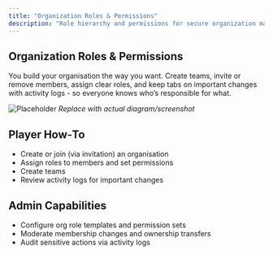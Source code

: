 ```yaml
---
title: "Organization Roles & Permissions"
description: "Role hierarchy and permissions for secure organization management."
---
```


## Organization Roles & Permissions

You build your organisation the way you want. Create teams, invite or remove members, assign clear roles, and keep tabs on important changes with activity logs - so everyone knows who’s responsible for what.

<img src="/images/screenshots/org-roles.png" alt="Placeholder" /> _Replace with actual diagram/screenshot_

## Player How‑To

- Create or join (via invitation) an organisation
- Assign roles to members and set permissions
- Create teams
- Review activity logs for important changes

## Admin Capabilities

- Configure org role templates and permission sets
- Moderate membership changes and ownership transfers
- Audit sensitive actions via activity logs